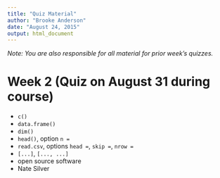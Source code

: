 ```yaml
---
title: "Quiz Material"
author: "Brooke Anderson"
date: "August 24, 2015"
output: html_document
---
```


*Note: You are also responsible for all material for prior week's quizzes.*

# Week 2 (Quiz on August 31 during course)

- `c()`
- `data.frame()`
- `dim()`
- `head()`, option `n = `
- `read.csv`, options `head = `, `skip = `, `nrow = `
- `[...]`, `[..., ...]`
- open source software
- Nate Silver